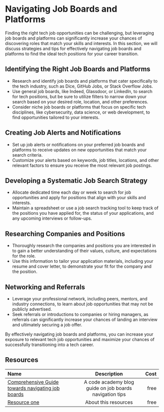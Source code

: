 # Navigating Job Boards and Platforms

Finding the right tech job opportunities can be challenging, but leveraging job boards and platforms can significantly
increase your chances of discovering roles that match your skills and interests. In this section, we will discuss strategies
and tips for effectively navigating job boards and platforms to find the ideal tech positions for your career transition.

## Identifying the Right Job Boards and Platforms

- Research and identify job boards and platforms that cater specifically to the tech industry, such as Dice, GitHub Jobs,
  or Stack Overflow Jobs.
- Use general job boards, like Indeed, Glassdoor, or LinkedIn, to search for tech positions, but be sure to utilize
  filters to narrow down your search based on your desired role, location, and other preferences.
- Consider niche job boards or platforms that focus on specific tech disciplines, like cybersecurity, data science,
  or web development, to find opportunities tailored to your interests.

## Creating Job Alerts and Notifications

- Set up job alerts or notifications on your preferred job boards and platforms to receive updates on new opportunities
  that match your search criteria.
- Customize your alerts based on keywords, job titles, locations, and other relevant factors to ensure you receive the
  most relevant job postings.

## Developing a Systematic Job Search Strategy

- Allocate dedicated time each day or week to search for job opportunities and apply for positions that align with your
  skills and interests.
- Maintain a spreadsheet or use a job search tracking tool to keep track of the positions you have applied for, the status
  of your applications, and any upcoming interviews or follow-ups.

## Researching Companies and Positions

- Thoroughly research the companies and positions you are interested in to gain a better understanding of their values,
  culture, and expectations for the role.
- Use this information to tailor your application materials, including your resume and cover letter, to demonstrate your
  fit for the company and the position.

## Networking and Referrals

- Leverage your professional network, including peers, mentors, and industry connections, to learn about job opportunities
  that may not be publicly advertised.
- Seek referrals or introductions to companies or hiring managers, as referrals can significantly increase your chances of
  landing an interview and ultimately securing a job offer.

By effectively navigating job boards and platforms, you can increase your exposure to relevant tech job opportunities and
maximize your chances of successfully transitioning into a tech career.

## Resources

| Name   | Description | Cost |
| :----- | :----: | ----: |
| [Comprehensive Guide towards navigating job boards](https://www.codecademy.com/resources/blog/best-tech-job-search-engines/)    |  A code academy blog guide on job boards navigation tips   |   free |
| [Resource one](https://example.com/)    |  About this resources   |   free |
